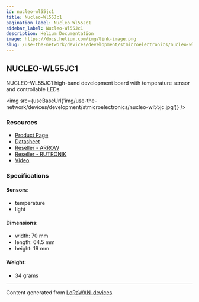 ```yaml
---
id: nucleo-wl55jc1
title: Nucleo-Wl55Jc1
pagination_label: Nucleo Wl55Jc1
sidebar_label: Nucleo-Wl55Jc1
description: Helium Documentation
image: https://docs.helium.com/img/link-image.png
slug: /use-the-network/devices/development/stmicroelectronics/nucleo-wl55jc1
---
```



## NUCLEO-WL55JC1

NUCLEO-WL55JC1 high-band development board with temperature sensor and controllable LEDs

<img
  src={useBaseUrl('img/use-the-network/devices/development/stmicroelectronics/nucleo-wl55jc.jpg')}
/>

### Resources

- [Product Page](https://www.st.com/en/evaluation-tools/nucleo-wl55jc.html)
- [Datasheet](https://www.st.com/resource/en/data_brief/nucleo-wl55jc.pdf)
- [Reseller - ARROW](https://www.arrow.com/en/products/nucleo-wl55jc1/stmicroelectronics)
- [Reseller - RUTRONIK](https://www.rutronik24.com/product/st/nucleo-wl55jc1/14201387.html)
- [Video](https://www.youtube.com/watch?v=ZFtIlLbDXlo)

### Specifications

#### Sensors:

- temperature
- light

#### Dimensions:

- width: 70 mm
- length: 64.5 mm
- height: 19 mm

#### Weight:

- 34 grams

---

Content generated from [LoRaWAN-devices](https://github.com/TheThingsNetwork/lorawan-devices)
